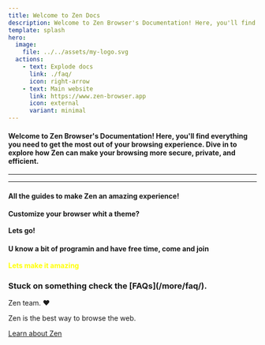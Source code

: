 ```yaml
---
title: Welcome to Zen Docs
description: Welcome to Zen Browser's Documentation! Here, you'll find everything you need to get the most out of your browsing experience.  Dive in to explore how Zen can make your browsing more secure, private, and efficient.
template: splash
hero:
  image:
    file: ../../assets/my-logo.svg
  actions:
    - text: Explode docs
      link: ./faq/
      icon: right-arrow
    - text: Main website
      link: https://www.zen-browser.app
      icon: external
      variant: minimal
---
```




#### Welcome to Zen Browser's Documentation! Here, you'll find everything you need to get the most out of your browsing experience.  Dive in to explore how Zen can make your browsing more secure, private, and efficient.

---

---
<CardGrid stagger>
	<Card title="Guides" icon="pencil">
		<h4>All the guides to make Zen an amazing experience!</h4>
	</Card>
	<Card title="Theme Store" icon="sun">
		<h4>Customize your browser whit a theme?<br></br>Lets go!</h4>
	</Card>
	<Card title="Contributions" icon="rocket">
		<h4>U know a bit of programin and have free time, come and join<br></br><text style="color:yellow">Lets make it amazing</text></h4>
	</Card>
	<Card title="FAQ" icon="open-book" style="height:fit-content;">
		<h3>Stuck on something check the [FAQs](/more/faq/).</h3>
	</Card>
</CardGrid>

<AboutAstro title="Brought to you by">
Zen team. ❤️

Zen is the best way to browse the web.

[Learn about Zen](https://www.zen-browser.app/)

</AboutAstro>